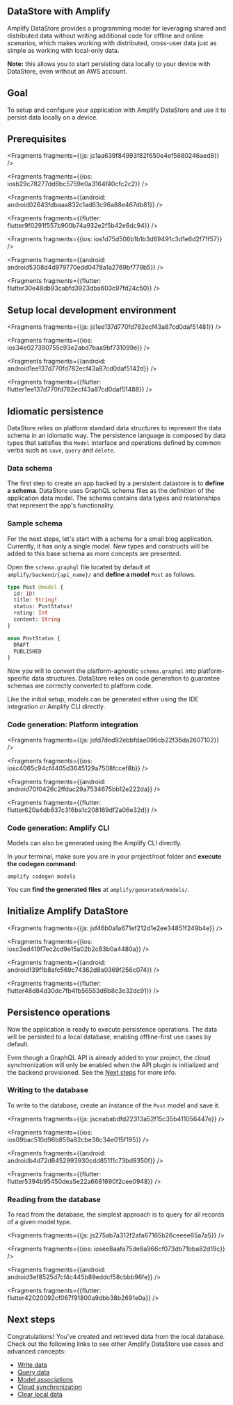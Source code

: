 
## DataStore with Amplify

Amplify DataStore provides a programming model for leveraging shared and distributed data without writing additional code for offline and online scenarios, which makes working with distributed, cross-user data just as simple as working with local-only data.

<Callout>

**Note:** this allows you to start persisting data locally to your device with DataStore, even without an AWS account.

</Callout>

## Goal
To setup and configure your application with Amplify DataStore and use it to persist data locally on a device.

## Prerequisites




<Fragments fragments={{js: js1aa639f84993f82f650e4ef5680246aed8}} />



<Fragments fragments={{ios: iosb29c78277dd6bc5759e0a3164f40cfc2c2}} />



<Fragments fragments={{android: android02643fdbaaa832c1ad63c96a88e467db81}} />



<Fragments fragments={{flutter: flutter9f0291f557b900b74a932e2f5b42e6dc94}} />




<Fragments fragments={{ios: ios1d75d506b1b1b3d69491c3d1e6d2f71f57}} />



<Fragments fragments={{android: android5308d4d979770edd0478a1a2769bf779b5}} />



<Fragments fragments={{flutter: flutter30e48db93cabfd3923dba603c97fd24c50}} />

## Setup local development environment




<Fragments fragments={{js: js1ee137d770fd782ecf43a87cd0daf51481}} />



<Fragments fragments={{ios: ios34e027390755c93e2abd7baa9bf731099e}} />



<Fragments fragments={{android: android1ee137d770fd782ecf43a87cd0daf5142d}} />



<Fragments fragments={{flutter: flutter1ee137d770fd782ecf43a87cd0daf51488}} />

## Idiomatic persistence

DataStore relies on platform standard data structures to represent the data schema in an idiomatic way. The persistence language is composed by data types that satisfies the `Model` interface and operations defined by common verbs such as `save`, `query` and `delete`.

### Data schema

The first step to create an app backed by a persistent datastore is to **define a schema**. DataStore uses GraphQL schema files as the definition of the application data model. The schema contains data types and relationships that represent the app's functionality.

### Sample schema

For the next steps, let's start with a schema for a small blog application. Currently, it has only a single model. New types and constructs will be added to this base schema as more concepts are presented.

Open the `schema.graphql` file located by default at `amplify/backend/{api_name}/` and **define a model** `Post` as follows.

```graphql
type Post @model {
  id: ID!
  title: String!
  status: PostStatus!
  rating: Int
  content: String
}

enum PostStatus {
  DRAFT
  PUBLISHED
}
```

Now you will to convert the platform-agnostic `schema.graphql` into platform-specific data structures. DataStore relies on code generation to guarantee schemas are correctly converted to platform code.

Like the initial setup, models can be generated either using the IDE integration or Amplify CLI directly.

### Code generation: Platform integration




<Fragments fragments={{js: jsfd7ded92ebbfdae096cb22f36da2607102}} />



<Fragments fragments={{ios: iosc4065c94cf4405d3645129a7508fccef8b}} />



<Fragments fragments={{android: android70f0426c2ffdac29a7534675bb12e222da}} />



<Fragments fragments={{flutter: flutter620a4db837c316ba1c208169df2a06e32d}} />

### Code generation: Amplify CLI

Models can also be generated using the Amplify CLI directly.

In your terminal, make sure you are in your project/root folder and **execute the codegen command**:

```console
amplify codegen models
```
    
You can **find the generated files** at `amplify/generated/models/`.

## Initialize Amplify DataStore




<Fragments fragments={{js: jsf46b0a1a671ef212d1e2ee34851f249b4e}} />



<Fragments fragments={{ios: iosc3ed419f7ec2cd9e15a02b2c83b0a4480a}} />



<Fragments fragments={{android: android139f1b8afc569c74362d8a0369f256c074}} />



<Fragments fragments={{flutter: flutter48d84d30dc7fb4fb56553d8b8c3e32dc91}} />

## Persistence operations

Now the application is ready to execute persistence operations. The data will be persisted to a local database, enabling offline-first use cases by default.

Even though a GraphQL API is already added to your project, the cloud synchronization will only be enabled when the API plugin is initialized and the backend provisioned. See the [Next steps](#next-steps) for more info.

### Writing to the database

To write to the database, create an instance of the `Post` model and save it.




<Fragments fragments={{js: jsceababdfd22313a52f15c35b411056447e}} />



<Fragments fragments={{ios: ios09bac510d96b859a82cbe38c34e015f195}} />



<Fragments fragments={{android: androidb4d72d6452993930cdd85111c73bd9350f}} />



<Fragments fragments={{flutter: flutter5394b95450dea5e22a6681690f2cee0948}} />

### Reading from the database

To read from the database, the simplest approach is to query for all records of a given model type.




<Fragments fragments={{js: js275ab7a312f2afa67165b26ceeee65a7a5}} />



<Fragments fragments={{ios: iosee8aafa75de8a966cf073db71bba82d19c}} />



<Fragments fragments={{android: android3ef8525d7cf4c445b89eddcf58cbbb96fe}} />



<Fragments fragments={{flutter: flutter42020092cf067f91800a9dbb38b2691e0a}} />

## Next steps

Congratulations! You’ve created and retrieved data from the local database. Check out the following links to see other Amplify DataStore use cases and advanced concepts:

- [Write data](/lib/datastore/data-access.md#create-and-update)
- [Query data](/lib/datastore/data-access.md#query-data)
- [Model associations](/lib/datastore/relational)
- [Cloud synchronization](/lib/datastore/sync)
- [Clear local data](/lib/datastore/sync.md#clear-local-data)
